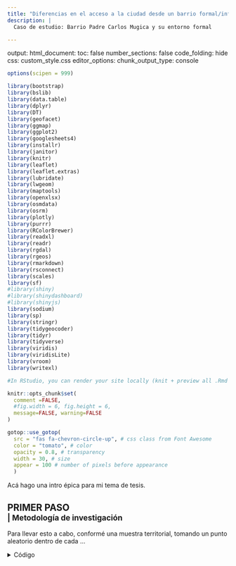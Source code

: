 ```yaml
---
title: "Diferencias en el acceso a la ciudad desde un barrio formal/informal"
description: |
  Caso de estudio: Barrio Padre Carlos Mugica y su entorno formal

---
```

output: 
  html_document:
    toc: false
    number_sections: false
    code_folding: hide
    css: custom_style.css
editor_options: 
  chunk_output_type: console
  
```r

options(scipen = 999)

library(bootstrap)
library(bslib)
library(data.table)
library(dplyr)
library(DT)
library(geofacet)
library(ggmap)
library(ggplot2)
library(googlesheets4)
library(installr)
library(janitor)
library(knitr)
library(leaflet)
library(leaflet.extras)
library(lubridate)
library(lwgeom)
library(maptools)
library(openxlsx)
library(osmdata)
library(osrm)
library(plotly)
library(purrr)
library(RColorBrewer)
library(readxl)
library(readr)
library(rgdal)
library(rgeos)
library(rmarkdown)
library(rsconnect)
library(scales)
library(sf)
#library(shiny)
#library(shinydashboard)
#library(shinyjs)
library(sodium)
library(sp)
library(stringr)
library(tidygeocoder)
library(tidyr)
library(tidyverse)
library(viridis)
library(viridisLite)
library(vroom)
library(writexl)

#In RStudio, you can render your site locally (knit + preview all .Rmd files in one fell swoop). Se puede escribir en la consola: rmarkdown::render_site()  SIEMPRE HACER ESTO PARA IMPACTAR LOS CAMBIOS EN EL SITIO!

```

```r
knitr::opts_chunk$set(
  comment =FALSE,
  #fig.width = 6, fig.height = 6, 
  message=FALSE, warning=FALSE
)
```

```r
gotop::use_gotop(
  src = "fas fa-chevron-circle-up", # css class from Font Awesome
  color = "tomato", # color
  opacity = 0.8, # transparency
  width = 30, # size
  appear = 100 # number of pixels before appearance
  )
```
<script>
function initTableSettings() {
  $('.searchable-table').each(function () {  // Only apply to tables with "searchable-table" class
    var table = $(this).DataTable();
    table.columns().every(function () {
      var column = this;
      var header = $(column.header());
      var input = $('<br><input type="text" placeholder="Filter" style="width: 75%;"/>').appendTo(header).on('keyup change', function () {
        if (column.search() !== this.value) {
          column.search(this.value).draw();
        }
      });
    });
  });
}

$(document).ready(function() {
  initTableSettings();
});
</script>


Acá hago una intro épica para mi tema de tesis.


<h2>
  PRIMER PASO </br>
  <small class="text-muted"> |  Metodología de investigación </small>
</h2>

Para llevar esto a cabo, conformé una muestra territorial, tomando un punto aleatorio dentro de cada ...

<details><summary> Código </summary> 
```r

ciudad = st_read("https://cdn.buenosaires.gob.ar/datosabiertos/datasets/ministerio-de-educacion/perimetro/perimetro.geojson") %>% 
  #mutate(AREAKM2 = round((AREA/1000000),2)) %>% 
  st_transform(4326)#%>%
  #arrange(BARRIO)

colectivos_paradas = st_read("https://cdn.buenosaires.gob.ar/datosabiertos/datasets/transporte-y-obras-publicas/colectivos-paradas/paradas-de-colectivo.geojson") %>% 
  #mutate(AREAKM2 = round((AREA/1000000),2)) %>% 
  st_transform(4326)#%>%
  #arrange(BARRIO)


espacios_verdes = st_read("https://cdn.buenosaires.gob.ar/datosabiertos/datasets/secretaria-de-desarrollo-urbano/espacios-verdes/espacio_verde_publico.geojson") %>% 
  st_make_valid() 

#eevv_unido = st_union(mb_eevv)


# RESTO LAS GEOMETRIAS DE ESPACIOS VERDES A LOS BARRIOS PARA QUE CUANDO GENERE LOS PUNTOS ALEATORIOS, NO CAIGAN AHÍ (Restar geometria2 de geometria1):

#barrios_sverde = st_difference(barrios, eevv_unido) 

#LO GUARDO Y LO LLAMO PARA NO REPETIR:

#barrios_sverde = st_read("data/barrios_sverde.geojson")

#GENERO Y GUARDO LOS PTOS ALEATORIOS PORQUE SINO CADA VEZ QUE CORRO EL CODIGO, SON NUEVOS:

#puntos_aleatoriossv <- rowwise(barrios_sverde) %>%
#  mutate(punto_aleatorio = st_sample(geometry, 1, type = "random")) %>% 
#  st_drop_geometry(geometry) %>% 
#  st_as_sf()

#st_write(puntos_aleatoriossv, "data/nuevos_puntos.geojson")

#puntos_aleatorios = st_read("data/nuevos_puntos.geojson")

```
</details>







